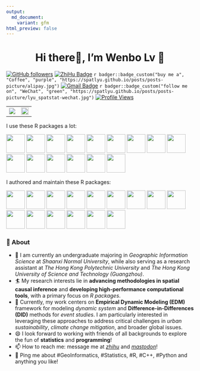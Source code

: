 ```yaml
---
output:
  md_document:
    variant: gfm
html_preview: false
---
```


<h1 align="center">Hi there👋, I'm Wenbo Lv 🌌</h1>

<!-- <h4 align="center">Loves Programming and Open Source!</h3> -->

[![GitHub followers](https://img.shields.io/github/followers/SpatLyu?label=Follow&style=social)](https://github.com/SpatLyu/?tab=follow)
[![ZhiHu Badge](https://img.shields.io/badge/1241-blue?logo=zhihu&logoColor=blue&label=Follower&labelColor=white&color=blue)](https://www.zhihu.com/people/lyu-geosocial)
`r badger::badge_custom("buy me a", "Coffee", "purple", "https://spatlyu.github.io/posts/posts-picture/alipay.jpg")`
[![Gmail Badge](https://img.shields.io/badge/-lyu.geosocial@gmail.com-c14438?style=flat-square&logo=Gmail&logoColor=white&link=mailto:lyu.geosocial@gmail.com)](mailto:lyu.geosocial@gmail.com)
`r badger::badge_custom("follow me on", "WeChat", "green", "https://spatlyu.github.io/posts/posts-picture/lyu_spatstat-wechat.jpg")`
[![Profile Views](https://komarev.com/ghpvc/?username=SpatLyu&label=Profile%20views&color=44be16&style=flat)](https://komarev.com/ghpvc/?username=SpatLyu&label=Profile%20views&color=44be16&style=flat)

<p align="center">
  <table>
    <tr>
      <td>
        <img src="https://github-readme-stats.vercel.app/api?username=SpatLyu&show_icons=true" />
      </td>
      <td>
        <img src="https://github-profile-trophy.vercel.app/?username=spatlyu" style="width: 100%;"/>
      </td>
    </tr>
  </table>
</p>

I use these R packages a lot: 

<p align="left"> 
  <a href="https://github.com/RcppCore/Rcpp"         ><img 
src="./logos/Rcpp.png"                  width="50px"/></a>
  <a href="https://github.com/tidyverse/dplyr"       ><img 
src="./logos/dplyr.png"                 width="50px"/></a>
  <a href="https://github.com/tidyverse/ggplot2"     ><img 
src="./logos/ggplot2.png"               width="50px"/></a>
  <a href="https://github.com/r-spatial/sf"          ><img 
src="./logos/sf.png"                    width="50px"/></a>
  <a href="https://github.com/rspatial/terra"        ><img 
src="./logos/terra.png"                 width="50px"/></a>
  <a href="https://github.com/rstudio/rmarkdown"     ><img 
src="./logos/rmarkdown.png"             width="50px"/></a>
  <a href="https://github.com/tidyverse/purrr"       ><img 
src="./logos/purrr.png"                 width="50px"/></a>
  <a href="https://github.com/tidyverse/tibble"      ><img 
src="./logos/tibble.png"                width="50px"/></a>
  <a href="https://github.com/r-lib/usethis"         ><img 
src="./logos/usethis.png"               width="50px"/></a>
  <a href="https://github.com/r-lib/devtools"        ><img 
src="./logos/devtools.png"              width="50px"/></a>
  <a href="https://github.com/r-spatial/rgee"        ><img 
src="./logos/rgee.png"                  width="50px"/></a>
  <a href="https://github.com/r-tmap/tmap"           ><img
src="./logos/tmap.png"                  width="50px"/></a>
  <a href="https://github.com/r-spatial/qgisprocess" ><img 
src="./logos/qgisprocess.png"           width="50px"/></a>
  <a href="https://github.com/Rdatatable/data.table/"><img 
src="./logos/data.table.png"            width="50px"/></a>
  <a href="https://github.com/r-lib/rlang"           ><img 
src="./logos/rlang.png"                 width="50px"/></a>
<!--   <a href="https://github.com/r-lib/vctrs"           ><img  -->
<!-- src="./logos/vctrs.png"                 width="50px"/></a> -->
</p>

I authored and maintain these R packages:

<p align="left"> 
  <a href="https://github.com/ausgis/GD"             ><img 
src="./logos/gd.png"                    width="50px"/></a>
  <a href="https://github.com/ausgis/geocomplexity"  ><img 
src="./logos/geocomplexity.png"         width="50px"/></a>
  <a href="https://github.com/ausgis/dnipm"          ><img 
src="./logos/dnipm.png"                 width="50px"/></a>
  <a href="https://github.com/stscl/cisp"            ><img 
src="./logos/cisp.png"                  width="50px"/></a>
  <a href="https://github.com/stscl/sesp"            ><img 
src="./logos/sesp.png"                  width="50px"/></a>
  <a href="https://github.com/stscl/gdverse"         ><img 
src="./logos/gdverse.png"               width="50px"/></a>
  <a href="https://github.com/stscl/sdsfun"          ><img 
src="./logos/sdsfun.png"                width="50px"/></a>
  <a href="https://github.com/stscl/spEDM"           ><img 
src="./logos/spEDM.png"                 width="50px"/></a>
  <a href="https://github.com/stscl/itmsa"           ><img 
src="./logos/itmsa.png"                 width="50px"/></a>
  <a href="https://github.com/stscl/sptorch"         ><img 
src="./logos/sptorch.png"               width="50px"/></a>
  <a href="https://github.com/stscl/geocn"           ><img 
src="./logos/geocn.png"                 width="50px"/></a>
  <a href="https://github.com/SpatLyu/tidyrgeoda"    ><img 
src="./logos/tidyrgeoda.png"            width="50px"/></a>
  <a href="https://github.com/stscl/arcR"            ><img
src="./logos/arcR.png"                  width="50px"/></a>
  <a href="https://github.com/ausgis/localsp"        ><img
src="./logos/localsp.png"               width="50px"/></a>
  <a href="https://github.com/SpatLyu/spEcula"       ><img 
src="./logos/spEcula.png"               width="50px"/></a>
</p>
  
### 🧐 About

- 🔭 I am currently an undergraduate majoring in *Geographic Information Science* at *Shaanxi Normal University*, while also serving as a research assistant at *The Hong Kong Polytechnic University* and *The Hong Kong University of Science and Technology (Guangzhou)*.
- 🏄 My research interests lie in **advancing methodologies in spatial causal inference** and **developing high-performance computational tools**, with a primary focus on *R packages*. 
- 🔬 Currently, my work centers on **Empirical Dynamic Modeling (EDM)** framework for modeling *dynamic system* and **Difference-in-Differences (DID)** methods for *event studies*. I am particularly interested in leveraging these approaches to address critical challenges in *urban sustainability*, *climate change mitigation*, and broader global issues.
- 😄 I look forward to working with friends of all backgrounds to explore the fun of **statistics** and **programming**!
- 📫 How to reach me: message me at [*zhihu*](https://www.zhihu.com/people/lyu-geosocial) and [*mastodon*](https://mastodon.social/@SpatLyu)!
- 💬 Ping me about #GeoInformatics, #Statistics, #R, #C++, #Python and anything you like!